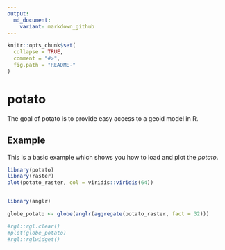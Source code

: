 ```yaml
---
output:
  md_document:
    variant: markdown_github
---
```


<!-- README.md is generated from README.Rmd. Please edit that file -->

```r
knitr::opts_chunk$set(
  collapse = TRUE,
  comment = "#>",
  fig.path = "README-"
)
```

# potato

The goal of potato is to provide easy access to a geoid model in R.

## Example

This is a basic example which shows you how to load and plot the *potato*. 

```r
library(potato)
library(raster)
plot(potato_raster, col = viridis::viridis(64))


library(anglr)

globe_potato <- globe(anglr(aggregate(potato_raster, fact = 32)))

#rgl::rgl.clear()
#plot(globe_potato)
#rgl::rglwidget()
```

